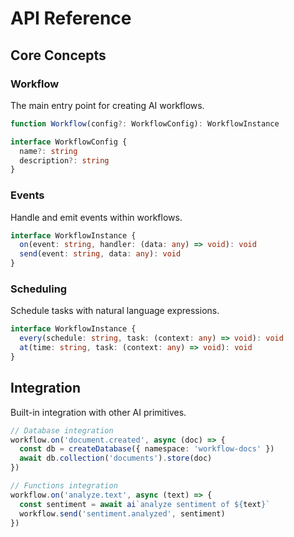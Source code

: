 # API Reference

## Core Concepts

### Workflow
The main entry point for creating AI workflows.

```typescript
function Workflow(config?: WorkflowConfig): WorkflowInstance

interface WorkflowConfig {
  name?: string
  description?: string
}
```

### Events
Handle and emit events within workflows.

```typescript
interface WorkflowInstance {
  on(event: string, handler: (data: any) => void): void
  send(event: string, data: any): void
}
```

### Scheduling
Schedule tasks with natural language expressions.

```typescript
interface WorkflowInstance {
  every(schedule: string, task: (context: any) => void): void
  at(time: string, task: (context: any) => void): void
}
```

## Integration
Built-in integration with other AI primitives.

```typescript
// Database integration
workflow.on('document.created', async (doc) => {
  const db = createDatabase({ namespace: 'workflow-docs' })
  await db.collection('documents').store(doc)
})

// Functions integration
workflow.on('analyze.text', async (text) => {
  const sentiment = await ai`analyze sentiment of ${text}`
  workflow.send('sentiment.analyzed', sentiment)
})
```
